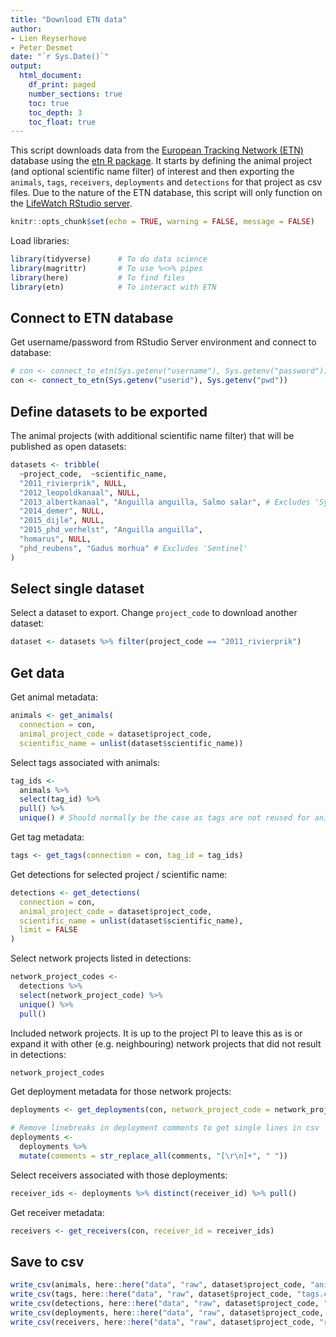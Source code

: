 ```yaml
---
title: "Download ETN data"
author:
- Lien Reyserhove
- Peter Desmet
date: "`r Sys.Date()`"
output:
  html_document:
    df_print: paged
    number_sections: true
    toc: true
    toc_depth: 3
    toc_float: true
---
```


This script downloads data from the [European Tracking Network (ETN)](http://www.lifewatch.be/etn/) database using the [etn R package](https://inbo.github.io/etn/). It starts by defining the animal project (and optional scientific name filter) of interest and then exporting the `animals`, `tags`, `receivers`, `deployments` and `detections` for that project as csv files. Due to the nature of the ETN database, this script will only function on the [LifeWatch RStudio server](http://rstudio.lifewatch.be/). 

```r
knitr::opts_chunk$set(echo = TRUE, warning = FALSE, message = FALSE)
```

Load libraries:

```r
library(tidyverse)      # To do data science
library(magrittr)       # To use %<>% pipes
library(here)           # To find files
library(etn)            # To interact with ETN
```

## Connect to ETN database

Get username/password from RStudio Server environment and connect to database:

```r
# con <- connect_to_etn(Sys.getenv("username"), Sys.getenv("password"))
con <- connect_to_etn(Sys.getenv("userid"), Sys.getenv("pwd"))
```

## Define datasets to be exported

The animal projects (with additional scientific name filter) that will be published as open datasets:

```r
datasets <- tribble(
  ~project_code,  ~scientific_name,
  "2011_rivierprik", NULL,
  "2012_leopoldkanaal", NULL,
  "2013_albertkanaal", "Anguilla anguilla, Salmo salar", # Excludes 'Sync tag'
  "2014_demer", NULL,
  "2015_dijle", NULL,
  "2015_phd_verhelst", "Anguilla anguilla",
  "homarus", NULL,
  "phd_reubens", "Gadus morhua" # Excludes 'Sentinel'
)
```

## Select single dataset

Select a dataset to export. Change `project_code` to download another dataset:

```r
dataset <- datasets %>% filter(project_code == "2011_rivierprik") 
```

## Get data

Get animal metadata:

```r
animals <- get_animals(
  connection = con,
  animal_project_code = dataset$project_code,
  scientific_name = unlist(dataset$scientific_name))
```

Select tags associated with animals:

```r
tag_ids <-
  animals %>%
  select(tag_id) %>%
  pull() %>%
  unique() # Should normally be the case as tags are not reused for animals
```

Get tag metadata:

```r
tags <- get_tags(connection = con, tag_id = tag_ids)
```

Get detections for selected project / scientific name:

```r
detections <- get_detections(
  connection = con, 
  animal_project_code = dataset$project_code,
  scientific_name = unlist(dataset$scientific_name),
  limit = FALSE
)
```

Select network projects listed in detections:

```r
network_project_codes <-
  detections %>%
  select(network_project_code) %>%
  unique() %>%
  pull()
```

Included network projects. It is up to the project PI to leave this as is or expand it with other (e.g. neighbouring) network projects that did not result in detections:

```r
network_project_codes
```

Get deployment metadata for those network projects:

```r
deployments <- get_deployments(con, network_project_code = network_project_codes, open_only = FALSE)

# Remove linebreaks in deployment comments to get single lines in csv
deployments <-
  deployments %>%
  mutate(comments = str_replace_all(comments, "[\r\n]+", " "))
```

Select receivers associated with those deployments:

```r
receiver_ids <- deployments %>% distinct(receiver_id) %>% pull()
```

Get receiver metadata:

```r
receivers <- get_receivers(con, receiver_id = receiver_ids)
```

## Save to csv

```r
write_csv(animals, here::here("data", "raw", dataset$project_code, "animals.csv"), na = "")
write_csv(tags, here::here("data", "raw", dataset$project_code, "tags.csv"), na = "")
write_csv(detections, here::here("data", "raw", dataset$project_code, "detections.csv"), na = "")
write_csv(deployments, here::here("data", "raw", dataset$project_code, "deployments.csv"), na = "")
write_csv(receivers, here::here("data", "raw", dataset$project_code, "receivers.csv"), na = "")
```
